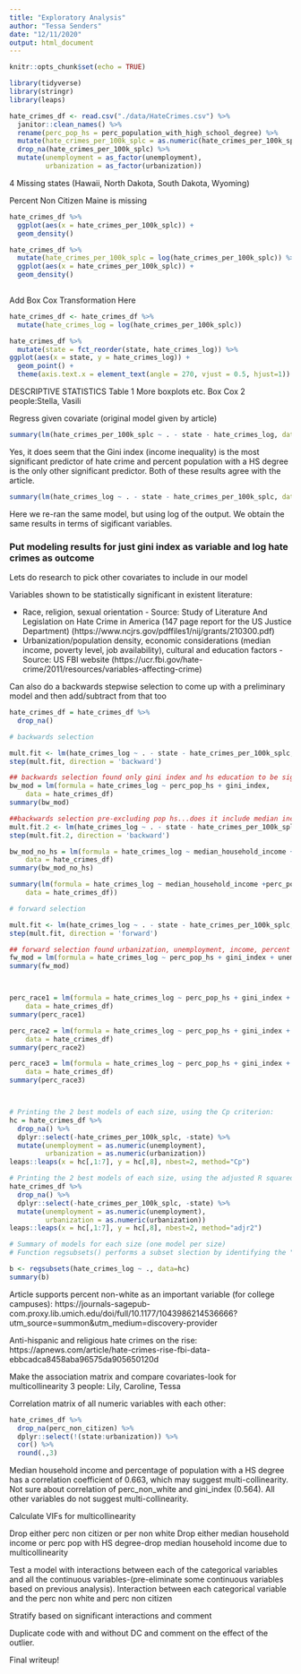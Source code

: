 ```yaml
---
title: "Exploratory Analysis"
author: "Tessa Senders"
date: "12/11/2020"
output: html_document
---
```


```r
knitr::opts_chunk$set(echo = TRUE)
```

```r
library(tidyverse)
library(stringr)
library(leaps)
```


```r
hate_crimes_df <- read.csv("./data/HateCrimes.csv") %>%
  janitor::clean_names() %>%
  rename(perc_pop_hs = perc_population_with_high_school_degree) %>% 
  mutate(hate_crimes_per_100k_splc = as.numeric(hate_crimes_per_100k_splc)) %>%
  drop_na(hate_crimes_per_100k_splc) %>%
  mutate(unemployment = as_factor(unemployment),
         urbanization = as_factor(urbanization))
```

4 Missing states (Hawaii, North Dakota, South Dakota, Wyoming)

Percent Non Citizen Maine is missing


```r
hate_crimes_df %>%
  ggplot(aes(x = hate_crimes_per_100k_splc)) +
  geom_density()
```


```r
hate_crimes_df %>%
  mutate(hate_crimes_per_100k_splc = log(hate_crimes_per_100k_splc)) %>%
  ggplot(aes(x = hate_crimes_per_100k_splc)) +
  geom_density()
  
```


Add Box Cox Transformation Here


```r
hate_crimes_df <- hate_crimes_df %>%
  mutate(hate_crimes_log = log(hate_crimes_per_100k_splc))
```

```r
hate_crimes_df %>%
  mutate(state = fct_reorder(state, hate_crimes_log)) %>%
ggplot(aes(x = state, y = hate_crimes_log)) +
  geom_point() +
  theme(axis.text.x = element_text(angle = 270, vjust = 0.5, hjust=1))
```

DESCRIPTIVE STATISTICS 
Table 1
More boxplots
etc.
Box Cox
2 people:Stella, Vasili


Regress given covariate (original model given by article)

```r
summary(lm(hate_crimes_per_100k_splc ~ . - state - hate_crimes_log, data = hate_crimes_df))
```

Yes, it does seem that the Gini index (income inequality) is the most significant predictor of hate crime and percent population with a HS degree is the only other significant predictor. Both of these results agree with the article.


```r
summary(lm(hate_crimes_log ~ . - state - hate_crimes_per_100k_splc, data = hate_crimes_df))
```

Here we re-ran the same model, but using log of the output. We obtain the same results in terms of sigificant variables. 

### Put modeling results for just gini index as variable and log hate crimes as outcome

Lets do research to pick other covariates to include in our model

Variables shown to be statistically significant in existent literature: 

- Race, religion, sexual orientation - Source: Study of Literature And Legislation on Hate Crime in America (147 page report for the US Justice Department) (https://www.ncjrs.gov/pdffiles1/nij/grants/210300.pdf)
- Urbanization/population density, economic considerations (median income, poverty level, job availability), cultural and education factors - Source: US FBI website (https://ucr.fbi.gov/hate-crime/2011/resources/variables-affecting-crime)

Can also do a backwards stepwise selection to come up with a preliminary model and then add/subtract from that too

```r
hate_crimes_df = hate_crimes_df %>%
  drop_na()

# backwards selection

mult.fit <- lm(hate_crimes_log ~ . - state - hate_crimes_per_100k_splc, data = hate_crimes_df)
step(mult.fit, direction = 'backward')

## backwards selection found only gini index and hs education to be significant
bw_mod = lm(formula = hate_crimes_log ~ perc_pop_hs + gini_index, 
    data = hate_crimes_df)
summary(bw_mod)

##backwards selection pre-excluding pop hs...does it include median income???
mult.fit.2 <- lm(hate_crimes_log ~ . - state - hate_crimes_per_100k_splc -perc_pop_hs, data = hate_crimes_df)
step(mult.fit.2, direction = 'backward')

bw_mod_no_hs = lm(formula = hate_crimes_log ~ median_household_income + gini_index, 
    data = hate_crimes_df)
summary(bw_mod_no_hs)

summary(lm(formula = hate_crimes_log ~ median_household_income +perc_pop_hs + gini_index, 
    data = hate_crimes_df))

# forward selection

mult.fit <- lm(hate_crimes_log ~ . - state - hate_crimes_per_100k_splc, data = hate_crimes_df)
step(mult.fit, direction = 'forward')

## forward selection found urbanization, unemployment, income, percent hs education, percent non-citizen, percent non-white and gini index to be significant
fw_mod = lm(formula = hate_crimes_log ~ perc_pop_hs + gini_index + unemployment + urbanization + median_household_income + perc_non_citizen + perc_non_white, data = hate_crimes_df)
summary(fw_mod)



perc_race1 = lm(formula = hate_crimes_log ~ perc_pop_hs + gini_index + perc_non_white + perc_non_citizen, 
    data = hate_crimes_df)
summary(perc_race1)

perc_race2 = lm(formula = hate_crimes_log ~ perc_pop_hs + gini_index + perc_non_citizen, 
    data = hate_crimes_df)
summary(perc_race2)

perc_race3 = lm(formula = hate_crimes_log ~ perc_pop_hs + gini_index + perc_non_white, 
    data = hate_crimes_df)
summary(perc_race3)



# Printing the 2 best models of each size, using the Cp criterion:
hc = hate_crimes_df %>%
  drop_na() %>%
  dplyr::select(-hate_crimes_per_100k_splc, -state) %>%
  mutate(unemployment = as.numeric(unemployment),
         urbanization = as.numeric(urbanization))
leaps::leaps(x = hc[,1:7], y = hc[,8], nbest=2, method="Cp")

# Printing the 2 best models of each size, using the adjusted R squared criterion:
hate_crimes_df %>%
  drop_na() %>%
  dplyr::select(-hate_crimes_per_100k_splc, -state) %>%
  mutate(unemployment = as.numeric(unemployment),
         urbanization = as.numeric(urbanization))
leaps::leaps(x = hc[,1:7], y = hc[,8], nbest=2, method="adjr2")

# Summary of models for each size (one model per size)
# Function regsubsets() performs a subset slection by identifying the "best" model that contains a certain number of predictors. By default "best" is chosen using SSE/RSS (smaller is better).

b <- regsubsets(hate_crimes_log ~ ., data=hc)
summary(b)

```
Article supports percent non-white as an important variable (for college campuses): https://journals-sagepub-com.proxy.lib.umich.edu/doi/full/10.1177/1043986214536666?utm_source=summon&utm_medium=discovery-provider

Anti-hispanic and religious hate crimes on the rise: https://apnews.com/article/hate-crimes-rise-fbi-data-ebbcadca8458aba96575da905650120d

Make the association matrix and compare covariates-look for multicollinearity
3 people: Lily, Caroline, Tessa

Correlation matrix of all numeric variables with each other:

```r
hate_crimes_df %>% 
  drop_na(perc_non_citizen) %>%
  dplyr::select(!(state:urbanization)) %>% 
  cor() %>% 
  round(.,3)
```

Median household income and percentage of population with a HS degree has a correlation coefficient of 0.663, which may suggest multi-collinearity. Not sure about correlation of perc_non_white and gini_index (0.564). All other variables do not suggest multi-collinearity.

Calculate VIFs for multicollinearity

Drop either perc non citizen or per non white
Drop either median household income or perc pop with HS degree-drop median household income due to multicollinearity

Test a model with interactions between each of the categorical variables and all the continuous variables-(pre-eliminate some continuous variables based on previous analysis).  Interaction between each categorical variable and the perc non white and perc non citizen

Stratify based on significant interactions and comment

Duplicate code with and without DC and comment on the effect of the outlier.

Final writeup!









